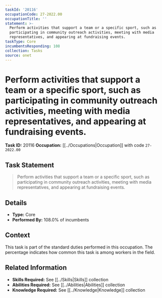 ```yaml
---
taskId: '20116'
occupationCode: 27-2022.00
occupationTitle: ''
statement: >-
  Perform activities that support a team or a specific sport, such as
  participating in community outreach activities, meeting with media
  representatives, and appearing at fundraising events.
taskType: Core
incumbentsResponding: 108
collection: Tasks
source: onet
---
```

# Perform activities that support a team or a specific sport, such as participating in community outreach activities, meeting with media representatives, and appearing at fundraising events.

**Task ID:** 20116
**Occupation:** [[../Occupations|Occupation]] with code `27-2022.00`

## Task Statement

> Perform activities that support a team or a specific sport, such as participating in community outreach activities, meeting with media representatives, and appearing at fundraising events.

## Details

- **Type:** Core
- **Performed By:** 108.0% of incumbents

## Context

This task is part of the standard duties performed in this occupation. The percentage indicates how common this task is among workers in the field.

## Related Information

- **Skills Required:** See [[../Skills|Skills]] collection
- **Abilities Required:** See [[../Abilities|Abilities]] collection
- **Knowledge Required:** See [[../Knowledge|Knowledge]] collection
